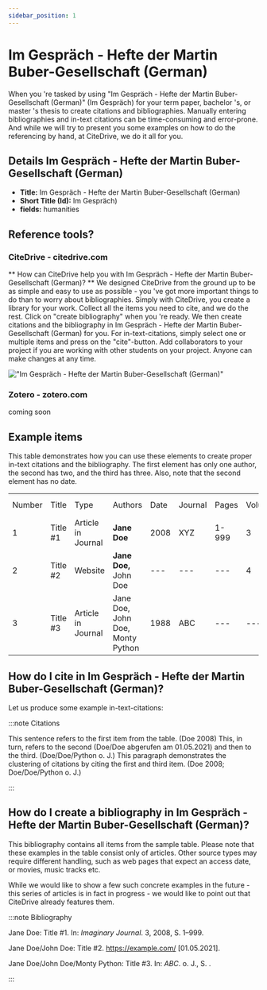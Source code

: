 ```yaml
---
sidebar_position: 1
---
```


# Im Gespräch - Hefte der Martin Buber-Gesellschaft (German)

When you 're tasked by using "Im Gespräch - Hefte der Martin Buber-Gesellschaft (German)" (Im Gespräch) for your term paper, bachelor 's, or master 's thesis to create citations and bibliographies.
Manually entering bibliographies and in-text citations can be time-consuming and error-prone. And while we will try to present you some examples on how to do the referencing by hand, at CiteDrive, we do it all for you.

## Details  Im Gespräch - Hefte der Martin Buber-Gesellschaft (German)
* **Title:** Im Gespräch - Hefte der Martin Buber-Gesellschaft (German)
* **Short Title (Id):** Im Gespräch)
* **fields:** humanities

## Reference tools?
### CiteDrive - citedrive.com
** How can CiteDrive help you with Im Gespräch - Hefte der Martin Buber-Gesellschaft (German)? **
We designed CiteDrive from the ground up to be as simple and easy to use as possible - you 've got more important things to do than to worry about bibliographies. Simply with CiteDrive, you create a library for your work. Collect all the items you need to cite, and we do the rest. Click on "create bibliography" when you 're ready. We then create citations and the bibliography in Im Gespräch - Hefte der Martin Buber-Gesellschaft (German) for you. For in-text-citations, simply select one or multiple items and press on the "cite"-button. Add collaborators to your project if you are working with other students on your project. Anyone can make changes at any time.


!["Im Gespräch - Hefte der Martin Buber-Gesellschaft (German)"](images/im-gesprach--hefte-der-martin-bubergesellschaft-german.svg "Choose Im Gespräch - Hefte der Martin Buber-Gesellschaft (German) in the CiteDrive App")

### Zotero - zotero.com

coming soon

## Example items

This table demonstrates how you can use these elements to create proper in-text citations and the bibliography. The first element has only one author, the second has two, and the third has three. Also, note that the second element has no date.


<table>
  <tr>
   <td>Number
   </td>
   <td>Title
   </td>
   <td>Type
   </td>
   <td>Authors
   </td>
   <td>Date
   </td>
   <td>Journal
   </td>
   <td>Pages
   </td>
   <td>Volume
   </td>
   <td>Issue
   </td>
   <td>Access Date
   </td>
  </tr>
  <tr>
   <td>1
   </td>
   <td>Title #1
   </td>
   <td>Article in Journal
   </td>
   <td><strong>Jane Doe</strong>
   </td>
   <td>2008
   </td>
   <td>XYZ
   </td>
   <td>1-999
   </td>
   <td>3
   </td>
   <td>2
   </td>
   <td>--
   </td>
  </tr>
  <tr>
   <td>
2
   </td>
   <td>Title #2
   </td>
   <td>Website
   </td>
   <td><strong>Jane Doe, </strong>John Doe
   </td>
   <td>---
   </td>
   <td>---
   </td>
   <td>---
   </td>
   <td>4
   </td>
   <td>---
   </td>
   <td>2020-05-01
   </td>
  </tr>
  <tr>
   <td>3
   </td>
   <td>Title #3
   </td>
   <td>Article in Journal
   </td>
   <td>Jane Doe, John Doe, Monty Python
   </td>
   <td>1988
   </td>
   <td>ABC
   </td>
   <td>---
   </td>
   <td>---
   </td>
   <td>16
   </td>
   <td>---
   </td>
  </tr>
</table>



## How do I cite in  Im Gespräch - Hefte der Martin Buber-Gesellschaft (German)?

Let us produce some example in-text-citations:

:::note Citations


This sentence refers to the first item from the table. (Doe  2008) This, in turn, refers to the second (Doe/Doe abgerufen am 01.05.2021)
and then to the third.  (Doe/Doe/Python  o. J.)
This paragraph demonstrates the clustering of citations by citing the first and third item. (Doe  2008; Doe/Doe/Python  o. J.)

:::

## How do I create a bibliography in Im Gespräch - Hefte der Martin Buber-Gesellschaft (German)?

This bibliography contains all items from the sample table. Please note that these examples in the table consist only of articles. Other source types may require different handling, such as web pages that expect an access date, or movies, music tracks etc.

While we would like to show a few such concrete examples in the future - this series of articles is in fact in progress - we would like to point out that CiteDrive already features them.

:::note Bibliography

Jane Doe:  Title #1. In: <i>Imaginary Journal</i>. 3,  2008, S. 1–999.

Jane Doe/John  Doe: Title #2. https://example.com/ [01.05.2021].

Jane Doe/John Doe/Monty Python:  Title #3. In: <i>ABC</i>.  o. J., S. .



:::


        